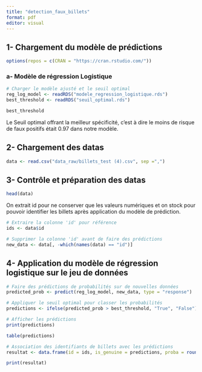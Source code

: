 ```yaml
---
title: "detection_faux_billets"
format: pdf
editor: visual
---
```


## 1- Chargement du modèle de prédictions

```r
options(repos = c(CRAN = "https://cran.rstudio.com/"))
```

### a- Modèle de régression Logistique

```r
# Charger le modèle ajusté et le seuil optimal
reg_log_model <- readRDS("modele_regression_logistique.rds")
best_threshold <- readRDS("seuil_optimal.rds")
```

```r
best_threshold
```

Le Seuil optimal offrant la meilleur spécificité, c'est à dire le moins de risque de faux positifs était 0.97 dans notre modèle.

## 2- Chargement des datas

```r
data <- read.csv("data_raw/billets_test (4).csv", sep =",")
```

## 3- Contrôle et préparation des datas

```r
head(data)
```

On extrait id pour ne conserver que les valeurs numériques et on stock pour pouvoir identifier les billets après application du modèle de prédiction.

```r
# Extraire la colonne 'id' pour référence
ids <- data$id
```

```r
# Supprimer la colonne 'id' avant de faire des prédictions
new_data <- data[, -which(names(data) == "id")]
```

## 4- Application du modèle de régression logistique sur le jeu de données

```r
# Faire des prédictions de probabilités sur de nouvelles données
predicted_prob <- predict(reg_log_model, new_data, type = "response")
```

```r
# Appliquer le seuil optimal pour classer les probabilités
predictions <- ifelse(predicted_prob > best_threshold, "True", "False")
```

```r
# Afficher les prédictions
print(predictions)
```

```r
table(predictions)
```

```r
# Association des identifiants de billets avec les prédictions
resultat <- data.frame(id = ids, is_genuine = predictions, proba = round(predicted_prob*100,5))

print(resultat)
```
